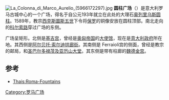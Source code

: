 [[File:La_Colonna_di_Marco_Aurelio_(5966172297).jpg|right]] 
'''圆柱广场'''（{{lang-it|Piazza Colonna}}）是意大利罗马古城中心的一个广场，得名于自公元193年就立在此处的大理石[[马可奥里略圆柱|奥列里乌斯圆柱]]。1589年，教宗[[西克斯圖斯五世|西克斯圖斯五世]]下令将[[保罗|保罗]]的铜像安放在圆柱顶部。南北走向的[[科尔索路|科尔索路]]穿过广场的东侧。

广场呈矩形。北侧是[[基吉宫|基吉宫]]，曾经是[[奥匈帝国|奥匈帝国]]的[[大使馆|大使馆]]，现在是[[意大利政府|意大利政府]]所在地。其西侧是[[阿尔贝托·索尔迪拱廊街|阿尔贝托·索尔迪拱廊街]]。其南侧是 Ferraioli宫的侧面，曾经是教宗的邮局，和[[圣巴尔多禄茂及亚历山大堂|圣巴尔多禄茂及亚历山大堂]]。其东侧是带有柱廊的[[魏德金宫|魏德金宫]]。

==参考==
*[http://www.thais.it/citta_italiane/roma/fontane/piazze/piazza_colonna/pag_01.htm Thais:Roma-Fountains]{{Wayback|url=http://www.thais.it/citta_italiane/roma/fontane/piazze/piazza_colonna/pag_01.htm |date=20081026080536 }}

{{coord|41|54|03.8|N|12|28|47.7|E|region:IT_type:landmark|display=title}}

{{Authority control}}
[[Category:罗马广场|Category:罗马广场]]